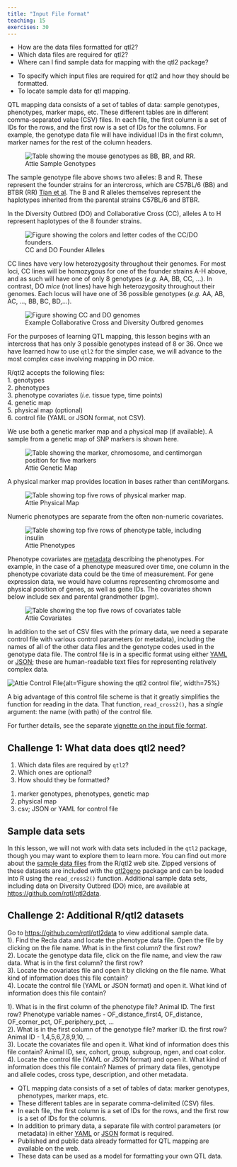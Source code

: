 ```yaml
---
title: "Input File Format"
teaching: 15
exercises: 30
---
```


:::::::::::::::::::::::::::::::::::::: questions 

- How are the data files formatted for qtl2?
- Which data files are required for qtl2?
- Where can I find sample data for mapping with the qtl2 package?

::::::::::::::::::::::::::::::::::::::::::::::::

::::::::::::::::::::::::::::::::::::: objectives

- To specify which input files are required for qtl2 and how they should be formatted.
- To locate sample data for qtl mapping.

::::::::::::::::::::::::::::::::::::::::::::::::

QTL mapping data consists of a set of tables of data: sample genotypes, 
phenotypes, marker maps, etc. These different tables are in different 
comma-separated value (CSV) files. In each file, the first column is a set of 
IDs for the rows, and the first row is a set of IDs for the columns. For 
example, the genotype data file will have individual IDs in the first column, 
marker names for the rest of the column headers.

![Attie Sample Genotypes](fig/attie_geno_sample.png){alt="Table showing the mouse genotypes as BB, BR, and RR."}

The sample genotype file above shows two alleles: B and R. These represent the 
founder strains for an intercross, which are C57BL/6 (BB) and BTBR (RR) 
[Tian et al](https://www.ncbi.nlm.nih.gov/pmc/articles/PMC4649649/). 
The B and R alleles themselves represent the haplotypes inherited from the 
parental strains C57BL/6 and BTBR.  

In the Diversity Outbred (DO) and Collaborative Cross (CC), alleles A to H 
represent haplotypes of the 8 founder strains.

![CC and DO Founder Alleles](fig/cc-founder-alleles.png){alt="Figure showing the colors and letter codes of the CC/DO founders."}

CC lines have very low heterozygosity throughout their genomes. For most loci, 
CC lines will be homozygous for one of the founder strains A-H above, and as
such will have one of only 8 genotypes (*e.g.* AA, BB, CC, ...). In contrast,
DO *mice* (not lines) have high heterozygosity throughout their genomes. Each
locus will have one of 36 possible genotypes (*e.g.* AA, AB, AC, ..., BB, BC, BD,...).

![Example Collaborative Cross and Diversity Outbred genomes](fig/cc-do-genome-comparison.png){alt="Figure showing CC and DO genomes"}


For the purposes of learning QTL mapping, this lesson begins with an intercross 
that has only 3 possible genotypes instead of 8 or 36. Once we have learned how 
to use `qtl2` for the simpler case, we will advance to the most complex case 
involving mapping in DO mice.

R/qtl2 accepts the following files:  
1. genotypes  
2. phenotypes  
3. phenotype covariates (*i.e.* tissue type, time points)  
4. genetic map  
5. physical map (optional)  
6. control file (YAML or JSON format, not CSV).  

We use both a genetic marker map and a physical map (if available). A sample 
from a genetic map of SNP markers is shown here.

![Attie Genetic Map](fig/attie_geno_map_sample.png){alt='Table showing the marker, chromosome, and centimorgan position for five markers'}

A physical marker map provides location in bases rather than centiMorgans.

![Attie Physical Map](fig/attie_phys_map_sample.png){alt='Table showing top five rows of physical marker map.'}

Numeric phenotypes are separate from the often non-numeric covariates.

![Attie Phenotypes](fig/attie_pheno_sample.png){alt='Table showing top five rows of phenotype table, including insulin'}

Phenotype covariates are [metadata](https://en.wikipedia.org/wiki/Metadata) 
describing the phenotypes. For example, in the case of a phenotype measured over
time, one column in the phenotype covariate data could be the time of 
measurement. For gene expression data, we would have columns representing 
chromosome and physical position of genes, as well as gene IDs. The covariates 
shown below include sex and parental grandmother (pgm).

![Attie Covariates](fig/attie_covar_sample.png){alt='Table showing the top five rows of covariates table'}

In addition to the set of CSV files with the primary data, we need a separate 
control file with various control parameters (or metadata), including the names 
of all of the other data files and the genotype codes used in the genotype data 
file. The control file is in a specific format using either 
[YAML](https://www.yaml.org) or [JSON](https://json.org); these are 
human-readable text files for representing relatively complex data.

![Attie Control File](fig/attie_control_file_sample.png){alt='Figure showing the qtl2 control file', width=75%}

A big advantage of this control file scheme is that it greatly simplifies the 
function for reading in the data. That function, `read_cross2()`, has a 
_single_ argument: the name (with path) of the control file.

For further details, see the separate 
[vignette on the input file format](https://kbroman.org/qtl2/assets/vignettes/input_files.html).

::::::::::::::::::::::::::::::::::::: challenge 

## Challenge 1: What data does qtl2 need?

1. Which data files are required by `qtl2`?  
2. Which ones are optional?  
3. How should they be formatted?

:::::::::::::::::::::::: solution 

1. marker genotypes, phenotypes, genetic map
1. physical map
1. csv; JSON or YAML for control file

:::::::::::::::::::::::::::::::::

::::::::::::::::::::::::::::::::::::::::::::::::

## Sample data sets

In this lesson, we will not work with data sets included in the `qtl2` package,
though you may want to explore them to learn more. You can find out more about 
the [sample data files](https://kbroman.org/qtl2/pages/sampledata.html) from the 
R/qtl2 web site. Zipped versions of these datasets are included with the 
[qtl2geno](https://github.com/rqtl/qtl2geno) package and can be loaded into R 
using the `read_cross2()` function. Additional sample data sets, including data 
on Diversity Outbred (DO) mice, are available at 
<https://github.com/rqtl/qtl2data>.

::::::::::::::::::::::::::::::::::::: challenge 

## Challenge 2: Additional R/qtl2 datasets

Go to <https://github.com/rqtl/qtl2data> to view additional sample data.  
1). Find the Recla data and locate the phenotype data file. Open the file by 
clicking on the file name. What is in the first column? the first row?  
2). Locate the genotype data file, click on the file name, and view the raw 
data. What is in the first column? the first row?  
3). Locate the covariates file and open it by clicking on the file name. What 
kind of information does this file contain?  
4). Locate the control file (YAML or JSON format) and open it. What kind of 
information does this file contain? 

:::::::::::::::::::::::: solution 

1). What is in the first column of the phenotype file? Animal ID. The first row?
Phenotype variable names - OF_distance_first4, OF_distance, OF_corner_pct, 
OF_periphery_pct, ...  
2). What is in the first column of the genotype file? marker ID. the first row? 
Animal ID - 1,4,5,6,7,8,9,10, ...  
3). Locate the covariates file and open it. What kind of information does this 
file contain? Animal ID, sex, cohort, group, subgroup, ngen, and coat color.  
4). Locate the control file (YAML or JSON format) and open it. What kind of 
information does this file contain? Names of primary data files, genotype and 
allele codes, cross type, description, and other metadata.

:::::::::::::::::::::::::::::::::

::::::::::::::::::::::::::::::::::::::::::::::::


::::::::::::::::::::::::::::::::::::: keypoints 

- QTL mapping data consists of a set of tables of data: marker genotypes, 
phenotypes, marker maps, etc.
- These different tables are in separate comma-delimited (CSV) files.
- In each file, the first column is a set of IDs for the rows, and the first 
row is a set of IDs for the columns.
- In addition to primary data, a separate file with control parameters (or 
metadata) in either [YAML](https://www.yaml.org) or [JSON](https://json.org) 
format is required.
- Published and public data already formatted for QTL mapping are available on 
the web.
- These data can be used as a model for formatting your own QTL data.

::::::::::::::::::::::::::::::::::::::::::::::::
